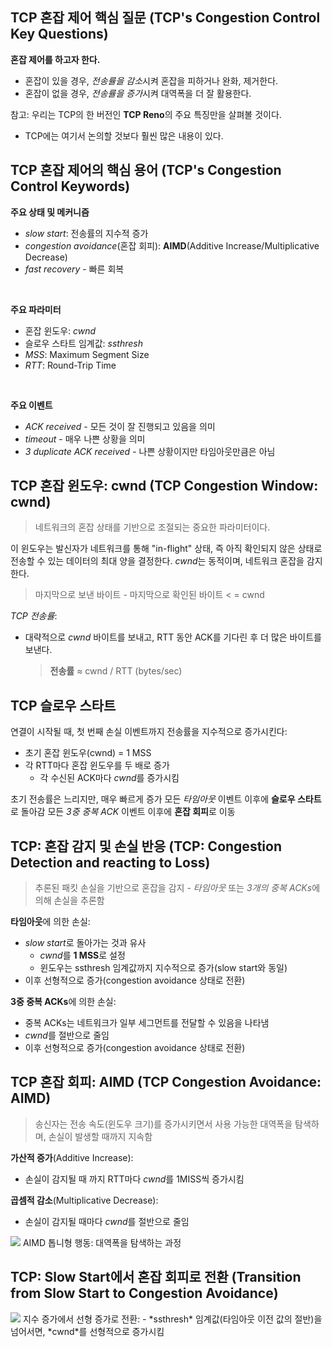 ## TCP 혼잡 제어 핵심 질문 (TCP's Congestion Control Key Questions)
**혼잡 제어를 하고자 한다.**
- 혼잡이 있을 경우, *전송률을 감소*시켜 혼잡을 피하거나 완화, 제거한다.
- 혼잡이 없을 경우, *전송률을 증가*시켜 대역폭을 더 잘 활용한다.

참고: 우리는 TCP의 한 버전인 **TCP Reno**의 주요 특징만을 살펴볼 것이다.
- TCP에는 여기서 논의할 것보다 훨씬 많은 내용이 있다.

## TCP 혼잡 제어의 핵심 용어 (TCP's Congestion Control Keywords)
**주요 상태 및 메커니즘**
- *slow start*: 전송률의 지수적 증가
- *congestion avoidance*(혼잡 회피): **AIMD**(Additive Increase/Multiplicative Decrease)
- *fast recovery* - 빠른 회복
<br/>

**주요 파라미터**
- 혼잡 윈도우: *cwnd*
- 슬로우 스타트 임계값: *ssthresh*
- *MSS*: Maximum Segment Size
- *RTT*: Round-Trip Time
<br/>

**주요 이벤트**
- *ACK received* - 모든 것이 잘 진행되고 있음을 의미
- *timeout* - 매우 나쁜 상황을 의미
- *3 duplicate ACK received* - 나쁜 상황이지만 타임아웃만큼은 아님

## TCP 혼잡 윈도우: cwnd (TCP Congestion Window: cwnd)
>네트워크의 혼잡 상태를 기반으로 조절되는 중요한 파라미터이다. 

이 윈도우는 발신자가 네트워크를 통해 "in-flight" 상태, 즉 아직 확인되지 않은 상태로 전송할 수 있는 데이터의 최대 양을 결정한다.
*cwnd*는 동적이며, 네트워크 혼잡을 감지한다.
> 마지막으로 보낸 바이트 - 마지막으로 확인된 바이트 < = cwnd

*TCP 전송률*:
- 대략적으로 *cwnd* 바이트를 보내고, RTT 동안 ACK를 기다린 후 더 많은 바이트를 보낸다.
	> **전송률** ≈ cwnd / RTT (bytes/sec)

## TCP 슬로우 스타트
연결이 시작될 때, 첫 번째 손실 이벤트까지 전송률을 지수적으로 증가시킨다:
- 초기 혼잡 윈도우(cwnd) = 1 MSS
- 각 RTT마다 혼잡 윈도우를 두 배로 증가
	- 각 수신된 ACK마다 *cwnd*를 증가시킴

초기 전송률은 느리지만, 매우 빠르게 증가
모든 *타임아웃* 이벤트 이후에 **슬로우 스타트**로 돌아감
모든 *3중 중복 ACK* 이벤트 이후에 **혼잡 회피**로 이동

## TCP: 혼잡 감지 및 손실 반응 (TCP: Congestion Detection and reacting to Loss)
> 추론된 패킷 손실을 기반으로 혼잡을 감지 - *타임아웃* 또는 *3개의 중복 ACKs*에 의해 손실을 추론함

**타임아웃**에 의한 손실:
- *slow start*로 돌아가는 것과 유사
	- *cwnd*를 **1 MSS**로 설정
	- 윈도우는 ssthresh 임계값까지 지수적으로 증가(slow start와 동일)
- 이후 선형적으로 증가(congestion avoidance 상태로 전환)

**3중 중복 ACKs**에 의한 손실:
- 중복 ACKs는 네트워크가 일부 세그먼트를 전달할 수 있음을 나타냄
- *cwnd*를 절반으로 줄임
- 이후 선형적으로 증가(congestion avoidance 상태로 전환)

## TCP 혼잡 회피: AIMD (TCP Congestion Avoidance: AIMD)
> 송신자는 전송 속도(윈도우 크기)를 증가시키면서 사용 가능한 대역폭을 탐색하며, 손실이 발생할 때까지 지속함

**가산적 증가**(Additive Increase):
- 손실이 감지될 때 까지 RTT마다 *cwnd*를 1MISS씩 증가시킴

**곱셈적 감소**(Multiplicative Decrease):
- 손실이 감지될 때마다 *cwnd*를 절반으로 줄임

<Img src="/posts/240618-115412.png" width={300}/>
AIMD 톱니형 행동: 대역폭을 탐색하는 과정

## TCP: Slow Start에서 혼잡 회피로 전환 (Transition from Slow Start to Congestion Avoidance)
<Img src="/posts/240618-115749.png" width={400}/>
지수 증가에서 선형 증가로 전환:
- *ssthresh* 임계값(타임아웃 이전 값의 절반)을 넘어서면, *cwnd*를 선형적으로 증가시킴
